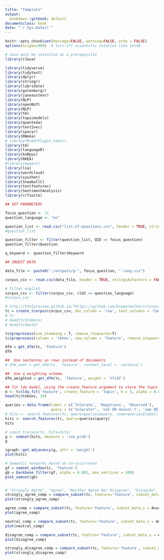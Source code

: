```yaml
---
title: "Template"
output:
  bookdown::gitbook: default
documentclass: book
date: "`r Sys.Date()`"
---
```


```r

knitr::opts_chunk$set(message=FALSE, warning=FALSE, echo = FALSE)
options(scipen=999)  # turn-off scientific notation like 1e+48

# Java must be installed as a prerequisite
library(rJava)

library(tidyverse)
library(tidytext)
library(dplyr)
library(stringr)
library(lubridate)
library(gutenbergr)
library(janeaustenr)
library(NLP)
library(openNLP)
library(NLP)
library(tm)
library(topicmodels)
library(quanteda)
library(text2vec)
library(spacyr)
library(RWeka)
# library(RcmdrPlugin.temis)
library(tm)
library(languageR)
library(koRpus)
library(RKEA)
#library(maxent)
library(lsa)
library(wordcloud)
library(syuzhet)
library(SnowballC)
library(textfeatures)
library(SentimentAnalysis)
library(crfsuite)

```




```r

## SET PARAMETERS

focus_question <- 11
question_language <- "en"

question_list <- read.csv("list-of-questions.csv", header = TRUE, stringsAsFactors = FALSE, encoding="UTF-8")
#question_list

question_filter <- filter(question_list, QID == focus_question)
question_filter$Question

q_keyword <- question_filter$Keyword


```




```r

## INGEST DATA

data_file <- paste0("./outputs/q-", focus_question, "-lang.csv")

corpus_csv <- read.csv(data_file, header = TRUE, stringsAsFactors = FALSE, encoding="UTF-8")

# Filter english
corpus_csv <- filter(corpus_csv, cld2 == question_language)
#corpus_csv

```




```r

# http://htmlpreview.github.io/?https://github.com/kasperwelbers/corpustools/blob/master/vignettes/corpustools.html
tc = create_tcorpus(corpus_csv, doc_column = 'row', text_columns = 'Comment')
# tc
# head(tc$tokens)
# head(tc$meta)

tc$preprocess(use_stemming = T, remove_stopwords=T)
tc$preprocess(column = 'token', new_column = 'feature', remove_stopwords=T, use_stemming=T, min_docfreq = 5)

dfm = get_dfm(tc, 'feature')
dfm

##  Use sentences as rows instead of documents
# dfm_sent = get_dfm(tc, 'feature', context_level = 'sentence')

##  Use a weighting scheme. 
dfm_weighted = get_dfm(tc, 'feature', weight = 'tfidf')

## fit lda model, using the create_feature argument to store the topic assignments
m <- tc$lda_fit('feature', create_feature = 'topic', K = 5, alpha = 0.001)
head(tc$tokens, 10)

queries = data.frame(label = c('Tolerate', 'Negations', 'Observed'),
                     query = c('tolerate*', 'not OR doesn\'t', 'see OR happen*'))
# hits <- search_features(tc, query=queries$query, code=queries$label)
hits <- search_features(tc, query=queries$query)
hits

# count_tcorpus(tc, hits=hits)
g <- semnet(hits, measure = 'con_prob')
g

igraph::get.adjacency(g, attr = 'weight')
plot(hits)


```



```r

# Semantic networks based on co-occurrence
gf = semnet_window(tc, 'feature')
gb = backbone_filter(gf, alpha = 0.001, max_vertices = 100)
plot_semnet(gb)


# "Strongly Agree", "Agree", "Neither Agree Nor Disagree", "Disagree", "Strongly Disagree", "Not Recorded"
strongly_agree_comp = compare_subset(tc, feature='feature', subset_meta_x = Answer == "Strongly Agree")
plot(strongly_agree_comp)

agree_comp = compare_subset(tc, feature='feature', subset_meta_x = Answer == "Agree")
plot(agree_comp)

neutral_comp = compare_subset(tc, feature='feature', subset_meta_x = Answer == "Neither Agree Nor Disagree")
plot(neutral_comp)

disagree_comp = compare_subset(tc, feature='feature', subset_meta_x = Answer == "Disagree")
plot(disagree_comp)

strongly_disagree_comp = compare_subset(tc, feature='feature', subset_meta_x = Answer == "Strongly Disagree")
plot(strongly_disagree_comp)

```



